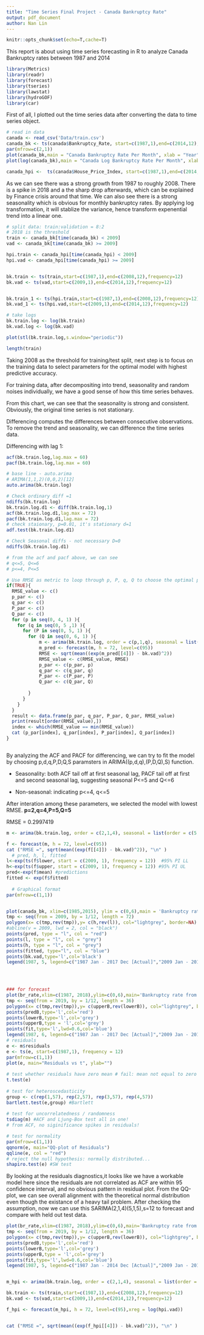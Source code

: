 ```yaml
---
title: "Time Series Final Project - Canada Bankruptcy Rate"
output: pdf_document
author: Nan Lin
---
```


```r
knitr::opts_chunk$set(echo=T,cache=T)
```

This report is about using time series forecasting in R to analyze Canada Bankruptcy rates between 1987 and 2014

```r
library(Metrics)
library(readr)
library(forecast)
library(tseries)
library(lawstat)
library(hydroGOF)
library(car)
```

First of all, I plotted out the time series data after converting the data to time series object.

```r
# read in data
canada <- read_csv('Data/train.csv')
canada_bk <- ts(canada$Bankruptcy_Rate, start=c(1987,1),end=c(2014,12),frequency=12)
par(mfrow=c(2,1))
plot(canada_bk,main = "Canada Bankruptcy Rate Per Month", xlab = "Year", ylab = 'Bankruptcy Rates')
plot(log(canada_bk),main = "Canada Log Bankruptcy Rate Per Month", xlab = "Year", ylab = 'Bankrupty Rates')

canada_hpi <-  ts(canada$House_Price_Index, start=c(1987,1),end=c(2014,12),frequency=12)


```

As we can see there was a strong growth from 1987 to roughly 2008. There is a spike in 2018 and a the sharp drop afterwards, which can be explained by Finance crisis around that time. We can also see there is a strong seasonality which is obvious for monthly bankruptcy rates. By applying log transformation, it will stablize the variance, hence transform expenential trend into a linear one. 


```r
# split data: train:validation = 8:2
# 2018 is the threshold
train <- canada_bk[time(canada_bk) < 2009]
vad <- canada_bk[time(canada_bk) >= 2009]

hpi.train <- canada_hpi[time(canada_hpi) < 2009]
hpi.vad <- canada_hpi[time(canada_hpi) >= 2009]


bk.train <- ts(train,start=c(1987,1),end=c(2008,12),frequency=12)
bk.vad <- ts(vad,start=c(2009,1),end=c(2014,12),frequency=12)


bk.train_1 <- ts(hpi.train,start=c(1987,1),end=c(2008,12),frequency=12)
bk.vad_1 <- ts(hpi.vad,start=c(2009,1),end=c(2014,12),frequency=12)

# take logs
bk.train.log <- log(bk.train)
bk.vad.log <- log(bk.vad)

plot(stl(bk.train.log,s.window="periodic"))

```
```r
length(train)
```

Taking 2008 as the threshold for training/test split, next step is to focus on the training data to select parameters for the optimal model with highest predictive accuracy.

For training data, after decompositing into trend, seasonality and random noises individually, we have a good sense of how this time series behaves.

From this chart, we can see that the seasonality is strong and consistent. Obviously, the original time series is not stationary. 

Differencing computes the differences between consecutive observations. To remove the trend and seasonality, we can difference the time series data.

Differencing with lag 1: 

```r

acf(bk.train.log,lag.max = 60)
pacf(bk.train.log,lag.max = 60)

# base line - auto.arima
# ARIMA(1,1,2)(0,0,2)[12] 
auto.arima(bk.train.log)

# Check ordinary diff =1 
ndiffs(bk.train.log)
bk.train.log.d1 <- diff(bk.train.log,1)
acf(bk.train.log.d1,lag.max = 72)
pacf(bk.train.log.d1,lag.max = 72)
# check staionary, p=0.01, it's stationary d=1
adf.test(bk.train.log.d1)

# Check Seasonal diffs - not necessary D=0
ndiffs(bk.train.log.d1)

# from the acf and pacf above, we can see
# q<=5, Q<=6
# p<=4, P<=5
```


```r
# Use RMSE as metric to loop through p, P, q, Q to choose the optimal parameter
if(TRUE){  
  RMSE_value <- c()
  p_par <- c()
  q_par <- c()
  P_par <- c()
  Q_par <- c()
  for (p in seq(0, 4, 1) ){
    for (q in seq(0, 5 ,1) ){
      for (P in seq(0, 5, 1) ){
        for (Q in seq(0, 6, 1) ){
            m <- arima(bk.train.log, order = c(p,1,q), seasonal = list(order = c(P,0,Q), period = 12), method = "CSS")
            m_pred <- forecast(m, h = 72, level=c(95))
            RMSE <- sqrt(mean((exp(m_pred[[4]]) - bk.vad)^2))
            RMSE_value <- c(RMSE_value, RMSE)
            p_par <- c(p_par, p)
            q_par <- c(q_par, q)
            P_par <- c(P_par, P)
            Q_par <- c(Q_par, Q)
          
        }
      }
    }
  }
  result <- data.frame(p_par, q_par, P_par, Q_par, RMSE_value)
  print(result[order(RMSE_value),])
  index <- which(RMSE_value == min(RMSE_value))
  cat (p_par[index], q_par[index], P_par[index], Q_par[index])
}
```


```r

```






By analyzing the ACF and PACF for differencing, we can try to fit the model by choosing p,d,q,P,D,Q,S paramsters in ARIMA((p,d,q),(P,D,Q),S) function.

- Seasonality: both ACF tail off at first seasonal lag, PACF tail off at first and second seasonal lag, suggesting seasonal P<=5 and Q<=6

- Non-seasonal: indicating p<=4, q<=5

After interation among these parameters, we selected the model with lowest RMSE. **p=2,q=4,P=5,Q=5**

RMSE = 0.2997419

```r
m <- arima(bk.train.log, order = c(2,1,4), seasonal = list(order = c(5,0,5), period = 12), method = "CSS")

f <- forecast(m, h = 72, level=c(95))
cat ("RMSE =", sqrt(mean((exp(f[[4]]) - bk.vad)^2)), "\n" )
  # pred, h, l, fitted
l<-exp(ts(f$lower, start = c(2009, 1), frequency = 12))  #95% PI LL
h<-exp(ts(f$upper, start = c(2009, 1), frequency = 12)) #95% PI UL
pred<-exp(f$mean) #predictions
fitted <- exp(f$fitted)
  
  # Graphical format
par(mfrow=c(1,1))


plot(canada_bk, xlim=c(1985,2015), ylim = c(0,6),main = 'Bankruptcy rate from 1987 to 2014', xlab = "year",ylab='')
tmp <- seq(from = 2009, by = 1/12, length = 72)
polygon(x= c(tmp,rev(tmp)),y= c(h,rev(l)), col="lightgrey", border=NA)
#abline(v = 2009, lwd = 2, col = "black")
points(pred, type = "l", col = "red")
points(l, type = "l", col = "grey")
points(h, type = "l", col = "grey")
points(fitted, type="l", col = "blue")
points(bk.vad,type='l',col='black')
legend(1987, 5, legend=c("1987 Jan - 2017 Dec [Actual]","2009 Jan - 2014 Dec [fitted]", "2015 Jan - 2017 Dec [Predicted]"),col=c("black", "blue","red"), lty=1:2, cex=0.6)
  



### for forecast
plot(br_rate,xlim=c(1987, 2018),ylim=c(0,6),main='Bankruptcy rate from 1987 to 2014',xlab='year')
tmp <- seq(from = 2019, by = 1/12, length = 36)
polygon(x= c(tmp,rev(tmp)),y= c(upperB,rev(lowerB)), col="lightgrey", border=NA)
points(predB,type='l',col='red')
points(lowerB,type='l',col='grey')
points(upperB,type = 'l',col='grey')
points(fit,type='l',lwd=0.6,col='blue')
legend(1987, 6, legend=c("1987 Jan - 2017 Dec [Actual]","2009 Jan - 2014 Dec [fitted]", "2015 Jan - 2017 Dec [Predicted]"),col=c("black", "blue","red"), lty=1:2, cex=0.7)
# residuals
e <- m$residuals
e <- ts(e, start=c(1987,1), frequency = 12)
par(mfrow=c(1,1))
plot(e, main="Residuals vs t", ylab="")
  
# test whether residuals have zero mean # fail: mean not equal to zero
t.test(e)
  
# test for heteroscedasticity
group <- c(rep(1,57), rep(2,57), rep(3,57), rep(4,57))
bartlett.test(e,group) #Bartlett   
  
# test for uncorrelatedness / randomness
tsdiag(m) #ACF and Ljung-Box test all in one!
# from ACF, no siginificance spikes in residuals!

# test for normality
par(mfrow=c(1,1))
qqnorm(e, main="QQ-plot of Residuals")
qqline(e, col = "red")
# reject the null hypothesis: normally distributed...
shapiro.test(e) #SW test

```

By looking at the residuals diagnostics,it looks like we have a workable model here since the residuals are not correlated as ACF are within 95 confidence interval, and no obvious pattern in residual plot. From the QQ-plot, we can see overall alignment with the theoretical normal distribution even though the existance of a heavy tail problem. After checking the assumption, now we can use this SARIMA(2,1,4)(5,1,5),s=12 to forecast and compare with held out test data.

```r


plot(br_rate,xlim=c(1987, 2018),ylim=c(0,6),main='Bankruptcy rate from 1987 to 2014',xlab='year')
tmp <- seq(from = 2019, by = 1/12, length = 36)
polygon(x= c(tmp,rev(tmp)),y= c(upperB,rev(lowerB)), col="lightgrey", border=NA)
points(predB,type='l',col='red')
points(lowerB,type='l',col='grey')
points(upperB,type = 'l',col='grey')
points(fit,type='l',lwd=0.6,col='blue')
legend(1987, 5, legend=c("1987 Jan - 2014 Dec [Actual]","2009 Jan - 2014 Dec [fitted]", "2015 Jan - 2017 Dec [Predicted]"),col=c("black", "blue","red"), lty=1:2, cex=0.7)


m_hpi <- arima(bk.train.log, order = c(2,1,4), seasonal = list(order = c(5,0,5), period = 12), x = data.frame(log(hpi.train.2)), method = 'CSS')

bk.train <- ts(train,start=c(1987,1),end=c(2008,12),frequency=12)
bk.vad <- ts(vad,start=c(2009,1),end=c(2014,12),frequency=12)

f_hpi <- forecast(m_hpi, h = 72, level=c(95),xreg = log(hpi.vad))


cat ("RMSE =", sqrt(mean((exp(f_hpi[[4]]) - bk.vad)^2)), "\n" )

```



